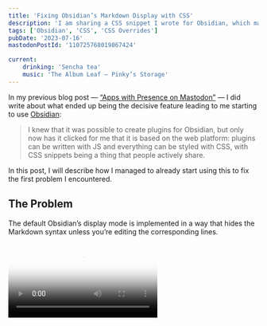```yaml
---
title: 'Fixing Obsidian’s Markdown Display with CSS'
description: 'I am sharing a CSS snippet I wrote for Obsidian, which makes the default Markdown display better for me by always showing the corresponding formatting symbols.'
tags: ['Obsidian', 'CSS', 'CSS Overrides']
pubDate: '2023-07-16'
mastodonPostId: '110725768019867424'

current:
	drinking: 'Sencha tea'
	music: 'The Album Leaf — Pinky’s Storage'
---
```



In my previous blog post — [“Apps with Presence on Mastodon”](/apps-with-presence-on-mastodon) — I did write about what ended up being the decisive feature leading to me starting to use [Obsidian](https://obsidian.md/):

> I knew that it was possible to create plugins for Obsidian, but only now has it clicked for me that it is based on the web platform: plugins can be written with JS and everything can be styled with CSS, with CSS snippets being a thing that people actively share.

In this post, I will describe how I managed to already start using this to fix the first problem I encountered.

## The Problem

The default Obsidian’s display mode is implemented in a way that hides the Markdown syntax unless you’re editing the corresponding lines.


<Video src={badVideo} poster={badPoster} />

In the video above, we can see how when we move the caret in this mode, things jump, like `em` becoming `_em_` when we focus on it. And the source code for the images or other embeds makes things jump vertically.

Personally, I find this to be a poor experience, with this jumping getting in my way. Additionally, it can be very hard to edit the links, as the only clickable part of them is the actual link. If I used the “Source Mode” this won’t be a problem, but I like the expanded embeds, so I went to see if I could make things better.

## The Solution

I did not find any [community plugins](https://help.obsidian.md/Extending+Obsidian/Community+plugins) or pre-made [CSS snippets](https://help.obsidian.md/Extending+Obsidian/CSS+snippets) that would fix this (let me know if there is something like this already!), so I decided to throw some CSS at the problem.

Obsidian’s ability to add CSS overrides is **the** feature that sold me on it, so it is time for me to start using it. With Obsidian being an electron app, it is very easy to develop for it: I just pressed <kbd>CMD+Shift+I</kbd> and got to the Chromium DevTools. Then, in the options, at the bottom of the “Appearance” tab, there is a “CSS Snippets” field, which allows us to add any CSS overrides there.

Here is how it looks with my CSS snippet being applied:


<Video src={goodVideo} poster={goodPoster} />

I did end up leaving the full URL of a link hidden, resulting in a jump, but at least now, only the later part of it is changing, with the start part of the link code always being there.

There are other benefits that I found due to this change:

1. I can now easily edit the links by clicking on their code part; a click on it goes into editing them instead of going through the link. Very handy!

2. It is now easier to distinguish between external and internal links; internal ones would get wrapped with `[[]]`, and there could be other cases where the more explicit, visible Markdown code would help.

Here is the code that I ended up writing (for now):

```css
:root {
  --_fmd-opacity: 0.2;
}

.cm-link,
.cm-hmd-internal-link,
.cm-em,
.cm-strong,
.cm-inline-code,
.cm-header {
  &:not(.cm-formatting, &.cm-formatting + &) {
    &::before {
      content:
        var(--_fmd-before, var(--_fmd-pseudo));
      opacity: var(--_fmd-opacity);
    }
    &::after {
      content: var(--_fmd-after, var(--_fmd-pseudo));
      opacity: var(--_fmd-opacity);
    }
  }
}

.cm-header-1    { --_fmd-before: "# "      }
.cm-header-2    { --_fmd-before: "## "     }
.cm-header-3    { --_fmd-before: "### "    }
.cm-header-4    { --_fmd-before: "#### "   }
.cm-header-5    { --_fmd-before: "##### "  }
.cm-header-6    { --_fmd-before: "###### " }
.cm-em          { --_fmd-pseudo: "_"       }
.cm-strong      { --_fmd-pseudo: "**"      }
.cm-inline-code { --_fmd-pseudo: "`"       }

.cm-link {
  --_fmd-before: "[";
  --_fmd-after: "](…)";
}

.cm-hmd-internal-link {
  &:not(
    .cm-hmd-embed,
    .cm-link-alias-pipe,
    .cm-link-alias-pipe + &,
    .cm-formatting-link + &
  ) {
    --_fmd-before: "[[";
    --_fmd-after: "]]";
  }
}

.internal-embed {
  &:not(
    .cm-line:has(.cm-hmd-internal-link) + &,
    .cm-formatting-link-end + * + &
  )::before {
    content: "![[" attr(src) "]]";
    opacity: var(--_fmd-opacity);

  }
  .cm-line + &::before {
    display: block;
  }
}
```

I probably have not covered all the cases yet. I’ll try to update this when I encounter other places that would require fixing, but I’m pretty happy with how it works.

## How It Works

A few notes on that CSS I did write:

- Because Obsidian is using Chromium v112 at the moment, it comes with support for native [CSS nesting](https://www.w3.org/TR/css-nesting-1/), allowing me to just go and use it.

    As I’m writing this CSS only for Obsidian, I don’t need to care about cross-browser compatibility: Obsidian can use anything present from Chrome v112 at the moment.

- As I’m writing this CSS only for Obsidian, I don’t need to care about cross-browser compatibility. In one place, I used [`:has()`](https://drafts.csswg.org/selectors/#relational), which is not yet available in Firefox.

    I expect Obsidian to be a very nice practical playground for some of my wild [CSS experiments](https://kizu.dev/tags/experiment/) (though I’ll need to wait until the newer features like [scroll-driven animations](https://kizu.dev/scroll-driven-animations/) and [anchor positioning](https://kizu.dev/anchor-positioning-experiments/) first land in Chrome, and then that version will land in Obsidian).

- I’m using [CSS custom properties](https://drafts.csswg.org/css-variables/#defining-variables) to make the code leaner: defining them for all elements I would style at once and then assigning the variables I need for the specific elements. This allows me to not duplicate the complicated selector for each of the elements.

    Important note: this relies on the way Obsidian renders Markdown, and the actual selector after expanding the nesting is not ideal in a lot of senses — I would not use it in a production site, but it works perfectly fine. For now.

- Some features require a bit more complicated code, like the embeds, but otherwise, most of the things are handled similarly: we just “restore” the Markdown syntax by placing the `::before` and `::after` pseudo-elements in the correct places at the right conditions.

## Limitations

Sadly, with the way Markdown is rendered in Obsidian, some cases are not covered by my CSS snippet. Simple example:

```md
**_em inside bold_**
_**bold inside em**_
```

In Obsidian, right now, the above Markdown renders into the same HTML, with the only difference being the text content inside:

```html
<span class="cm-em cm-strong">…</span>
```

It is not possible to tell how this HTML was written in Markdown. Things are even worse in cases where some parts of a text are only inside the topmost tag and some are not.

For example, the following Markdown:

```md
**strong _em `with code` inside_ strong**
```

Would display as this:

```md
**strong ****em** `with code` ** inside**** strong**
```

All of this is because Obsidian unwraps all elements one after another, making it impossible to tell if some inline element is nested into another.

While it is not possible to fix with CSS, I wonder if it is possible to somehow hook up into the way Obsidian renders Markdown from its plugins API with JS, in which case it could be possible to just output the actual symbols right away, maybe even without touching CSS (or, as I did it with my snippet, fade these symbols, making them less noisy).

## Conclusion

This CSS snippet, while not ideal, was very quick to write, and I’m much happier now while editing Markdown in Obsidian.

If I find time, I’ll try to investigate its plugin API to see if this problem could be solved from a different angle, but in the meantime, if you also struggle with this default Obsidian behavior, feel free to copy this CSS snippet!

